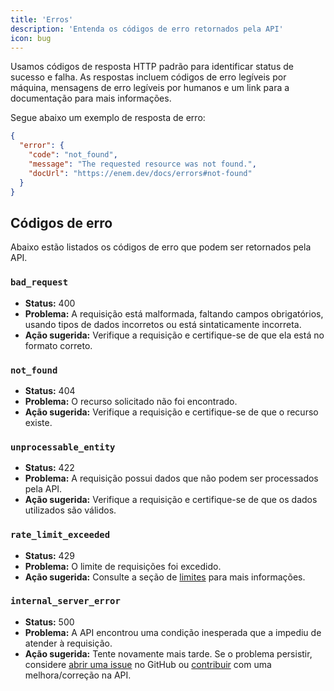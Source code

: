 ```yaml
---
title: 'Erros'
description: 'Entenda os códigos de erro retornados pela API'
icon: bug
---
```


Usamos códigos de resposta HTTP padrão para identificar status de sucesso e falha. As respostas incluem códigos de erro legíveis por máquina, mensagens de erro legíveis por humanos e um link para a documentação para mais informações.

Segue abaixo um exemplo de resposta de erro:

```json
{
  "error": {
    "code": "not_found",
    "message": "The requested resource was not found.",
    "docUrl": "https://enem.dev/docs/errors#not-found"
  }
}
```

## Códigos de erro

Abaixo estão listados os códigos de erro que podem ser retornados pela API.

### `bad_request`

- **Status:** 400
- **Problema:** A requisição está malformada, faltando campos obrigatórios, usando tipos de dados incorretos ou está sintaticamente incorreta.
- **Ação sugerida:** Verifique a requisição e certifique-se de que ela está no formato correto.

### `not_found`

- **Status:** 404
- **Problema:** O recurso solicitado não foi encontrado.
- **Ação sugerida:** Verifique a requisição e certifique-se de que o recurso existe.

### `unprocessable_entity`

- **Status:** 422
- **Problema:** A requisição possui dados que não podem ser processados pela API.
- **Ação sugerida:** Verifique a requisição e certifique-se de que os dados utilizados são válidos.

### `rate_limit_exceeded`

- **Status:** 429
- **Problema:** O limite de requisições foi excedido.
- **Ação sugerida:** Consulte a seção de [limites](/rate-limits) para mais informações.

### `internal_server_error`

- **Status:** 500
- **Problema:** A API encontrou uma condição inesperada que a impediu de atender à requisição.
- **Ação sugerida:** Tente novamente mais tarde. Se o problema persistir, considere [abrir uma issue](https://github.com/yunger7/enem-api/issues) no GitHub ou [contribuir](/contributing) com uma melhora/correção na API.
